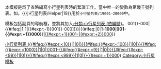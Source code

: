 <noinclude>
本模板是爲了省略編寫小行星列表時的繁瑣工作。當中唯一的變數為第幾千號列表。如，<nowiki>{{小行星列表/Helper|19}}</nowiki>用於<code>小行星列表/19001–20000</code>中。

模板包括副頁的導航框，並將其加入[[:分類:小行星列表 (依編號)]]。
</noinclude>{{Clear}}{{小行星列表/Navigator|{{#ifeq:{{{1}}}|0|–|[[小行星列表/{{#ifeq:{{{1}}}|1|1|{{#expr:{{{1}}}-1}}001}}-{{{1}}}000|{{#ifeq:{{{1}}}|1|1|{{#expr:{{{1}}}-1}}001}}-{{{1}}}000]]}}|{{#ifeq:{{{1}}}|0|'''1-1000'''|'''{{{1}}}001-{{#expr:{{{1}}}+1}}000'''}}|[[小行星列表/{{#expr:{{{1}}}+1}}001-{{#expr:{{{1}}}+2}}000|{{#expr:{{{1}}}+1}}001-{{#expr:{{{1}}}+2}}000]]}}
[[Category:小行星列表 (依編號)|小行星列表 ({{#ifeq:{{#expr:{{{1}}}<10}}|1|0|}}{{#ifeq:{{#expr:{{{1}}}<100}}|1|0|}}{{#ifeq:{{#expr:{{{1}}}<1000}}|1|0|}}{{{1}}}001-{{#ifeq:{{#expr:{{{1}}}<9}}|1|0|}}{{#ifeq:{{#expr:{{{1}}}<99}}|1|0|}}{{#ifeq:{{#expr:{{{1}}}<999}}|1|0|}}{{#expr:{{{1}}}+1}}000)]]
<noinclude>

[[Category:小行星模板]]
</noinclude>